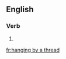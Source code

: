 ==English==

===Verb===
{{head|en|present participle}}

# {{present participle of|hang by a thread|lang=en|nocat=1}}

[[fr:hanging by a thread]]